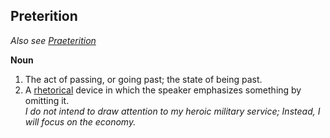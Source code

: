 ==Preterition==
''Also see [[Praeterition]]''

'''Noun'''
#The act of passing, or going past; the state of being past.
#A [[rhetoric]]al device in which the speaker emphasizes something by omitting it.      <br>                     ''I do not intend to draw attention to my heroic military service; Instead, I will focus on the economy.''